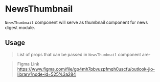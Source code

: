 
<Meta title="MDX/NewsThumbnail" component={NewsThumbnail} />

# NewsThumbnail

`NewsThumbnail` component will serve as thumbnail component for news digest module.

## Usage

> List of props that can be passed in `NewsThumbnail` component are-

<Props of={NewsThumbnail} />

<Preview>
    <Story
        name="NewsThumbnail Medium"
        parameter={{
            design: {
                type: 'figma',
                url:
                    'https://www.figma.com/file/gP4MH7PBvUzPFMqh0uSCfU/Outlook-Jio-Library?node-id=478%3A439',
            },
        }}>
        <NewsThumbnail size={select('size', ['Medium', 'Grid', 'List'])} />
    </Story>
    <Story name="NewsThumbnail Grid">
        <NewsThumbnail size="Grid" />
    </Story>
    <Story name="NewsThumbnail List">
        <NewsThumbnail size="List" />
    </Story>
</Preview>

> Figma Link <https://www.figma.com/file/gp4mh7pbvuzpfmqh0uscfu/outlook-jio-library?node-id=525%3a284>
